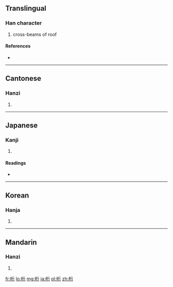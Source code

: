 {{also|航}}
==Translingual==

===Han character===
{{Han char|rn=75|rad=木|as=06|sn=10|four=4192<sub>1</sub>|canj=木竹人弓 (DHON)}}

# cross-beams of roof

====References====
* {{Han ref|kx=0525.010|dkj=14754|dj=0913.060|hdz=21201.090|uh=6841|ud=26689|bh=AEEC|bd=44780}}

----

==Cantonese==

===Hanzi===
{{yue-hanzi|jyut=|y=hang4, hong4 hong6}}

# {{defn|Cantonese|sort=木06}}

----

==Japanese==

===Kanji===
{{ja-kanji|grade=|rs=木06}}

# {{defn|Japanese|sort=木06}}

====Readings====
* {{ja-readings|on=[[こう]] (kō)|kun=[[けた]] (keta)}}

----

==Korean==

===Hanja===
{{ko-hanja|hangeul=[[항]], [[형]]|eumhun=|rv=hang, hyeong|mr=hang, hyŏng|y=hang, hyeng}}

# {{defn|Korean|sort=木06}}

----

==Mandarin==

===Hanzi===
{{cmn-hanzi|pin=[[háng]] ([[hang2]])|wg=hang<sup>2</sup>}}

# {{defn|Mandarin|sort=木06}}

[[fr:桁]]
[[lo:桁]]
[[mg:桁]]
[[ja:桁]]
[[pl:桁]]
[[zh:桁]]